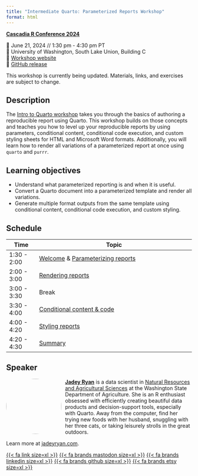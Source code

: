 ```yaml
---
title: "Intermediate Quarto: Parameterized Reports Workshop"
format: html
---
```


[**Cascadia R Conference 2024**](https://cascadiarconf.com/)

📆 June 21, 2024 // 1:30 pm - 4:30 pm PT\
🏫 University of Washington, South Lake Union, Building C\
🏡 [Workshop website](https://jadeyryan.quarto.pub/cascadia-quarto)\
🐙 [GitHub
release](https://github.com/jadeynryan/parameterized-quarto-workshop/tree/cascadia)\

::: callout-important
This workshop is currently being updated. Materials, links, and
exercises are subject to change.
:::

## Description

The [Intro to Quarto workshop](https://charlotte.quarto.pub/cascadia/)
takes you through the basics of authoring a reproducible report using
Quarto. This workshop builds on those concepts and teaches you how to
level up your reproducible reports by using parameters, conditional
content, conditional code execution, and custom styling sheets for HTML
and Microsoft Word formats. Additionally, you will learn how to render
all variations of a parameterized report at once using `quarto` and
`purrr`.

## Learning objectives

-   Understand what parameterized reporting is and when it is useful.
-   Convert a Quarto document into a parameterized template and render
    all variations.
-   Generate multiple format outputs from the same template using
    conditional content, conditional code execution, and custom styling.

## Schedule

| Time        | Topic                                                           |
|-------------|-----------------------------------------------------------------|
| 1:30 - 2:00 | [Welcome](1-welcome/) & [Parameterizing reports](2-parameters/) |
| 2:00 - 3:00 | [Rendering reports](3-render/)                                  |
| 3:00 - 3:30 | Break                                                           |
| 3:30 - 4:00 | [Conditional content & code](4-conditionals/)                   |
| 4:00 - 4:20 | [Styling reports](5-styling/)                                   |
| 4:20 - 4:30 | [Summary](6-summary/)                                           |

## Speaker

![](images/jadey.jpg){style="float:left;padding: 0 10px 0 0; border-radius:50%"
fig-alt="Headshot of Jadey Ryan" width="150"} [**Jadey
Ryan**](https://jadeyryan.com) is a data scientist in [Natural Resources
and Agricultural Sciences](https://agr.wa.gov/AgScience) at the
Washington State Department of Agriculture. She is an R enthusiast
obsessed with efficiently creating beautiful data products and
decision-support tools, especially with Quarto. Away from the computer,
find her trying new foods with her husband, snuggling with her three
cats, or taking leisurely strolls in the great outdoors.

Learn more at [jadeyryan.com](https://jadeyryan.com).

[{{< fa link size=xl >}}](https://jadeyryan.com)
[{{< fa brands mastodon size=xl >}}](https://fosstodon.org/@jadeynryan)
[{{< fa brands linkedin size=xl >}}](https://www.linkedin.com/in/jadey-ryan)
[{{< fa brands github size=xl >}}](https://github.com/jadeynryan/)
[{{< fa brands etsy size=xl >}}](https://thecodingcats.etsy.com/)
